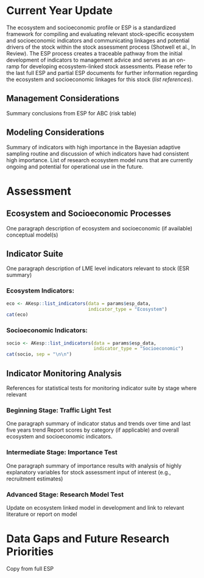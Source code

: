 # Current Year Update {-}

The ecosystem and socioeconomic profile or ESP is a standardized framework for compiling and evaluating relevant stock-specific ecosystem and socioeconomic indicators and communicating linkages and potential drivers of the stock within the stock assessment process (Shotwell et al., In Review). The ESP process creates a traceable pathway from the initial development of indicators to management advice and serves as an on-ramp for developing ecosystem-linked stock assessments. 
Please refer to the last full ESP and partial ESP documents for further information regarding the ecosystem and socioeconomic linkages for this stock (*list references*).

## Management Considerations {-}

Summary conclusions from ESP for ABC (risk table) 

## Modeling Considerations {-}

Summary of indicators with high importance in the Bayesian adaptive sampling routine and discussion of which indicators have had consistent high importance. 
List of research ecosystem model runs that are currently ongoing and potential for operational use in the future. 

# Assessment {-}

## Ecosystem and Socioeconomic Processes {-}

One paragraph description of ecosystem and socioeconomic (if available) conceptual model(s)

## Indicator Suite {-}

One paragraph description of LME level indicators relevant to stock (ESR summary)

### Ecosystem Indicators: {-}
```r
eco <- AKesp::list_indicators(data = params$esp_data, 
                              indicator_type = "Ecosystem")
cat(eco)
```

### Socioeconomic Indicators: {-}

```r
socio <- AKesp::list_indicators(data = params$esp_data, 
                                indicator_type = "Socioeconomic")
cat(socio, sep = "\n\n")
```

## Indicator Monitoring Analysis {-}

References for statistical tests for monitoring indicator suite by stage where relevant 

### Beginning Stage: Traffic Light Test {-}

One paragraph summary of indicator status and trends over time and last five years trend
Report scores by category (if applicable) and overall ecosystem and socioeconomic indicators. 

### Intermediate Stage: Importance Test {-}

One paragraph summary of importance results with analysis of highly explanatory variables for stock assessment input of interest (e.g., recruitment estimates)

### Advanced Stage: Research Model Test {-}

Update on ecosystem linked model in development and link to relevant literature or report on model 

# Data Gaps and Future Research Priorities {-}

Copy from full ESP
